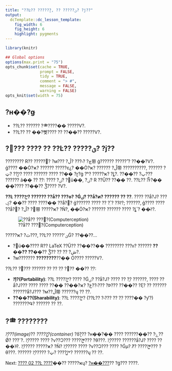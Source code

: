 ```yaml
---
title: "??Ŀ?? ?????̰?, ?? ?????ؾ? ?ϳ??"
output:
  dcTemplate::dc_lesson_template:
    fig_width: 6
    fig_height: 6
    highlight: pygments
---
```



```r
library(knitr)

## Global options
options(max.print = "75")
opts_chunk$set(cache = TRUE,
               prompt = FALSE,
               tidy = TRUE,
               comment = "> #",
               message = FALSE,
               warning = FALSE)
opts_knit$set(width = 75)
```

## ?н��?ǥ

- ??Ŀ?? ?????? ?⺻????�� ?????Ѵ?.
- ??Ŀ?? ?? ��?뼺???? ?? ??��?? ?????Ѵ?.


## ?׷??? ???? ?? ??Ŀ?? ?????ؾ? ?ϳ??

???????? R?? ?????͸? ?м??? ?ڿ? ?۾??? ?ڵ带 ģ?????? ?????ߴٰ? ??��?Ѵ?.
ģ???? ��Ȯ?ϰ? ?????? ?????ͼ¿? ��Ȯ?ϰ? ?????? ?ڵ带 ??????????, ?????? ?ټ? 
???̰? ???? ?????? ???? ??�� ?ɽ?ġ ?ʰ? ?????ϰ? ?ȴ?.
??��?? ?پ??? ?????? ã�� ?? ?ִ?: ???? ?ٸ? ?ü��, ?ٸ? R ??Ű?? ??�� ??.
??Ŀ?? ?̿Ͱ?�� ��???? ??��?? Ǯ???? ?Ѵ?.


**??Ŀ ?????̳ʴ? ?????? ??ǻ?? ???ο? ?Ǵٸ? ??ǻ?ͷ? ?????? ?? ?ִ?**. 
???? ??ǻ?Ϳ? ???ؼ? ��?? ???? ????�� ??ǻ?͸? ģ?????? ???? ?? ?ִٴ? ???̴?;
??????, ģ???? ???? ??ǻ?͸? ?޾? ?ڵ带 ?????ϰ? ?Ǹ?, ��Ȯ?ϰ? ?????? ?????? ???? ?ȴٴ? ��?̴?.

![??ǻ?? ???󰳳?(Computerception)](files/computer.jpg)

?????ϰ? ?ٿ???, ??Ŀ?? ?????ؾߵǴ? ??��??...


- ?ü��???? R?? LaTeX ??Ű?? ??��??�� ???????? ???װ? ?????? **??��?? ??��**?? Ǯ?? ?ְ? ?? ?ش?.
- ?м??????? **????????**??�� Ȯ???? ?????Ѵ?.

??Ŀ?? ?׿ܿ??? ?????? ?? ?? ?ִ? ??? ��?? ?ִ?:

- **?̽ļ?(Portability)**: ??Ŀ ?????̳ʸ? ???? ?Ǵٸ? ??ǻ?Ϳ? ???? ?? ?ֱ? ??????,
???? ??ǻ?Ϳ??? ???? ???? ??�� ??��?ϰ? ?۾??غ??? ?Ϸ??? ??��?? ?ξ? ?? ??????
??????ǻ?Ϳ??? ?м??ڵ带 ??????ų ?? ?ִ?.
- **??��??(Sharability)**: ??Ŀ ?????̳ʸ? (??Ŀ?? ?۾??? ?? ?ִ? ????�� ?ƴ?) ???????Գ? ?????? ?? ?ִ?.

## ?⺻ ????????

*?̹???(image)*?? *?????̳?(container)* ?δܾ??? ?н��?�� ???? ??????��?? ?ݺ??Ǿ? ???´?.
?̹????? ???? ?ν??Ͻ??? ?????̳ʶ??? ?θ???. ?̹????? ??????ǻ?Ϳ? ???? ??��?̴?.
?̹????? ?????ϰ? ?Ǹ? ?̹????? ???? ?ν??Ͻ??? ???? ?Ǵµ? ?̸? ?????̳ʶ??? ?θ???.
?????? ?̹????? ?ټ? ?????̳ʸ? ??????ų ?? ?ִ?.


Next: [???? 02 ??Ŀ ????](02-Launching-Docker.html)��?? ?????ϰų? 
[?н��???](http://ropenscilabs.github.io/r-docker-tutorial/)?? ?ǵ??? ????.
